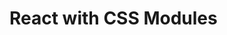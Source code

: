 
# React with CSS Modules

<StackBlitz
  dir="examples/react-with-css-modules"
  file="src/components/button/button.tsx"
/>
